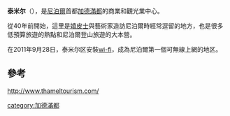 '''泰米尔'''（{{lang-ne|'''ठमेल'''|'''Thamel'''}}），是[[尼泊爾|尼泊爾]]首都[[加德滿都|加德滿都]]的商業和觀光業中心。

從40年前開始，這里是[[嬉皮士|嬉皮士]]與藝術家造訪尼泊爾時經常逗留的地方，也是很多低預算旅遊的熱點和尼泊爾登山旅遊的大本營。

在2011年9月28日，泰米尔区安裝[[wi-fi|wi-fi]]，成為尼泊爾第一個可無線上網的地区。

==參考==
http://www.thameltourism.com/ {{Wayback|url=http://www.thameltourism.com/ |date=20200812220102 }}

[[category:加德滿都|category:加德滿都]]